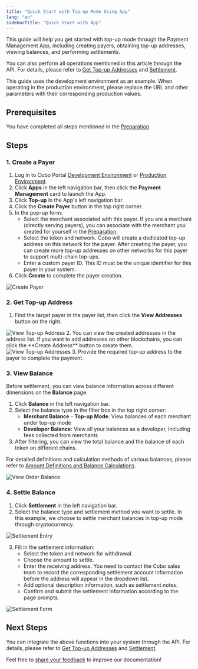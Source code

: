 ```yaml
---
title: "Quick Start with Top-up Mode Using App"
lang: "en"
sidebarTitle: "Quick Start with App"
---
```


This guide will help you get started with top-up mode through the Payment Management App, including creating payers, obtaining top-up addresses, viewing balances, and performing settlements.

You can also perform all operations mentioned in this article through the API. For details, please refer to [Get Top-up Addresses](/v2/payments/get-topup-addresses) and [Settlement](/v2/payments/settle-topup).

<Note>
  This guide uses the development environment as an example. When operating in the production environment, please replace the URL and other parameters with their corresponding production values.
</Note>

## Prerequisites

You have completed all steps mentioned in the [Preparation](/v2/payments/preparation).

## Steps

### 1. Create a Payer

1. Log in to Cobo Portal [Development Environment](https://portal.dev.cobo.com/login) or [Production Environment](https://portal.cobo.com/login).
2. Click **Apps** in the left navigation bar, then click the **Payment Management** card to launch the App.
3. Click **Top-up** in the App's left navigation bar.
4. Click the **Create Payer** button in the top right corner.
5. In the pop-up form:
   - Select the merchant associated with this payer. If you are a merchant (directly serving payers), you can associate with the merchant you created for yourself in the [Preparation](/v2/payments/preparation).
   - Select the token and network. Cobo will create a dedicated top-up address on this network for the payer. After creating the payer, you can create more top-up addresses on other networks for this payer to support multi-chain top-ups.
   - Enter a custom payer ID. This ID must be the unique identifier for this payer in your system.
5. Click **Create** to complete the payer creation.

<img src="/v2/images/payments/create-payers.png" className="screenshot_full_screen" alt="Create Payer" />

### 2. Get Top-up Address

1. Find the target payer in the payer list, then click the **View Addresses** button on the right.

<img src="/v2/images/payments/view-address-button.png" className="screenshot_full_screen" alt="View Top-up Address" />
2. You can view the created addresses in the address list. If you want to add addresses on other blockchains, you can click the **Create Address** button to create them.
<img src="/v2/images/payments/view-topup-addresses.png" className="screenshot_full_screen" alt="View Top-up Addresses" />
3. Provide the required top-up address to the payer to complete the payment.


### 3. View Balance

Before settlement, you can view balance information across different dimensions on the **Balance** page.

1. Click **Balance** in the left navigation bar.
2. Select the balance type in the filter box in the top right corner:
   - **Merchant Balance** - **Top-up Mode**: View balances of each merchant under top-up mode
   - **Developer Balance**: View all your balances as a developer, including fees collected from merchants
3. After filtering, you can view the total balance and the balance of each token on different chains.

For detailed definitions and calculation methods of various balances, please refer to [Amount Definitions and Balance Calculations](/v2/payments/amounts-and-balances).

<img src="/v2/images/payments/view-topup-balances.png" className="screenshot_full_screen" alt="View Order Balance" />

### 4. Settle Balance

1. Click **Settlement** in the left navigation bar.
2. Select the balance type and settlement method you want to settle. In this example, we choose to settle merchant balances in top-up mode through cryptocurrency.

<img src="/v2/images/payments/settle-topup-button.png" className="screenshot_full_screen" alt="Settlement Entry" />

3. Fill in the settlement information:
   - Select the token and network for withdrawal.
   - Choose the amount to settle.
   - Enter the receiving address. <Note>You need to contact the Cobo sales team to record the corresponding settlement account information before the address will appear in the dropdown list.</Note>
   - Add optional description information, such as settlement notes.
   - Confirm and submit the settlement information according to the page prompts.

<img src="/v2/images/payments/settle-topup-form.png" className="screenshot_modal" alt="Settlement Form" />


## Next Steps

You can integrate the above functions into your system through the API. For details, please refer to [Get Top-up Addresses](/v2/payments/get-topup-addresses) and [Settlement](/v2/payments/settle-topup).

<Tip>Feel free to [share your feedback](https://forms.zohopublic.com/cobo/form/DocumentFeedbackForm/formperma/QvLOhxJv1_JMsJ-1dleZ8Itb_7rzN-LtgvsDdxosoVI) to improve our documentation!</Tip>